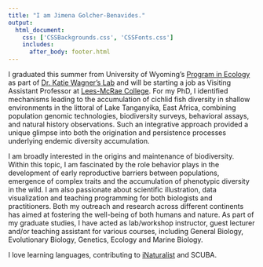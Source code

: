 ```yaml
---
title: "I am Jimena Golcher-Benavides."
output: 
  html_document:
    css: ['CSSBackgrounds.css', 'CSSFonts.css']
    includes:
      after_body: footer.html
---
```


<!-- This adds my headshot, floating to the left of the text and with 20 pixels of padding around it.  -->

<script>
   $(document).ready(function() {
     $head = $('#header');
     $head.prepend('<img src=\"JimenaGB.jpeg\" style=\"float: left;width: 300px;padding: 20px\"/>')
   });
</script>

  I graduated this summer from University of Wyoming's [Program in Ecology](http://www.uwyo.edu/pie/) as part of [Dr. Katie Wagner's Lab](https://cewagnerlab.com) and will be starting a job as Visiting Assistant Professor at [Lees-McRae College](http://https://www.lmc.edu/). For my PhD, I identified mechanisms leading to the accumulation of cichlid fish diversity in shallow environments in the littoral of Lake Tanganyika, East Africa, combining population genomic technologies, biodiversity surveys, behavioral assays, and natural history observations. Such an integrative approach provided a unique glimpse into both the origination and persistence processes underlying endemic diversity accumulation. 
  
  I am broadly interested in the origins and maintenance of biodiversity. Within this topic, I am fascinated by the role behavior plays in the development of early reproductive barriers between populations, emergence of complex traits and the accumulation of phenotypic diversity in the wild. I am also passionate about scientific illustration, data visualization and teaching programming for both biologists and practitioners. Both my outreach and research across different continents has aimed at fostering the well-being of both humans and nature. As part of my graduate studies, I have acted as lab/workshop instructor, guest lecturer and/or teaching assistant for various courses, including General Biology, Evolutionary Biology, Genetics, Ecology and Marine Biology.
    
  I love learning languages, contributing to [iNaturalist](https://www.inaturalist.org/users/318056) and SCUBA.
